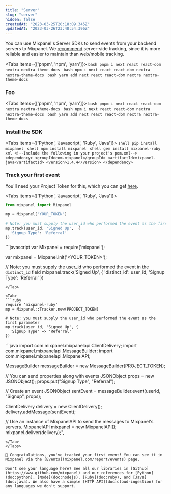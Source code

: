 ```yaml
---
title: "Server"
slug: "server"
hidden: false
createdAt: "2023-03-25T20:18:09.345Z"
updatedAt: "2023-03-26T23:48:54.396Z"
---
```



You can use Mixpanel's Server SDKs to send events from your backend servers to Mixpanel. We [recommend](doc:plan-your-implementation#need-to-start-tracking-product-data) server-side tracking, since it is more reliable and easier to maintain than web/mobile tracking.

<Tabs items={['pnpm', 'npm', 'yarn']}>
  <Tab>
    ```bash
    pnpm i next react react-dom nextra nextra-theme-docs
    ```
  </Tab>
  <Tab>
    ```bash
    npm i next react react-dom nextra nextra-theme-docs
    ```
  </Tab>
  <Tab>
    ```bash
    yarn add next react react-dom nextra nextra-theme-docs
    ```
  </Tab>
</Tabs>


### Foo
<Tabs items={['pnpm', 'npm', 'yarn']}>
  <Tab>
    ```bash
    pnpm i next react react-dom nextra nextra-theme-docs
    ```
  </Tab>
  <Tab>
    ```bash
    npm i next react react-dom nextra nextra-theme-docs
    ```
  </Tab>
  <Tab>
    ```bash
    yarn add next react react-dom nextra nextra-theme-docs
    ```
  </Tab>
</Tabs>

  
### Install the SDK
<Tabs items={['Python', 'Javascript', 'Ruby', 'Java']}>
  <Tab>
    ```shell
    pip install mixpanel
    ```
  </Tab>
  <Tab>
    ```shell
    npm install mixpanel
    ```
  </Tab>
  <Tab>
    ```shell
    gem install mixpanel-ruby
    ```
  </Tab>
  <Tab>
    ```xml
      <!--Include the following in your project's pom.xml-->
      <dependency>
        <groupId>com.mixpanel</groupId>
        <artifactId>mixpanel-java</artifactId>
        <version>1.4.4</version>
      </dependency>
     ```
  </Tab>
</Tabs>

### Track your first event

You'll need your Project Token for this, which you can get [here](mixpanel.com/settings/project).

<Tabs items={['Python', 'Javascript', 'Ruby', 'Java']}>
  <Tab>
  ```python
  from mixpanel import Mixpanel

  mp = Mixpanel("YOUR_TOKEN")

  # Note: you must supply the user_id who performed the event as the first parameter.
  mp.track(user_id, 'Signed Up',  {
    'Signup Type': 'Referral'
  })
  ```
  </Tab>

  <Tab>
  ```javascript
  var Mixpanel = require('mixpanel');

  var mixpanel = Mixpanel.init('<YOUR_TOKEN>');

  // Note: you must supply the user_id who performed the event in the `distinct_id` field
  mixpanel.track('Signed Up', {
    'distinct_id': user_id,
    'Signup Type': 'Referral'
  })
  ```
  </Tab>
  
  <Tab>
  ```ruby
  require 'mixpanel-ruby'
  mp = Mixpanel::Tracker.new(PROJECT_TOKEN)

  # Note: you must supply the user_id who performed the event as the first parameter
  mp.track(user_id, 'Signed Up', {
    'Signup Type' => 'Referral'
  })
  ```
  </Tab>
  <Tab>
  ```java
  import com.mixpanel.mixpanelapi.ClientDelivery;
  import com.mixpanel.mixpanelapi.MessageBuilder;
  import com.mixpanel.mixpanelapi.MixpanelAPI;

  MessageBuilder messageBuilder = new MessageBuilder(PROJECT_TOKEN);

  // You can send properties along with events
  JSONObject props = new JSONObject();
  props.put("Signup Type", "Referral");

  // Create an event
  JSONObject sentEvent = messageBuilder.event(userId, "Signup", props);

  ClientDelivery delivery = new ClientDelivery();
  delivery.addMessage(sentEvent);

  // Use an instance of MixpanelAPI to send the messages to Mixpanel's servers.
  MixpanelAPI mixpanel = new MixpanelAPI();
  mixpanel.deliver(delivery);",
  ```
  </Tab>
</Tabs>

🎉 Congratulations, you've tracked your first event! You can see it in Mixpanel via the [Events](mixpanel.com/report/events) page. 

Don't see your language here? See all our libraries in [Github](https://www.github.com/mixpanel) and our references for [Python](doc:python), [Node](doc:nodejs), [Ruby](doc:ruby), and [Java](doc:java). We also have a simple [HTTP API](doc:cloud-ingestion) for any languages we don't support.
